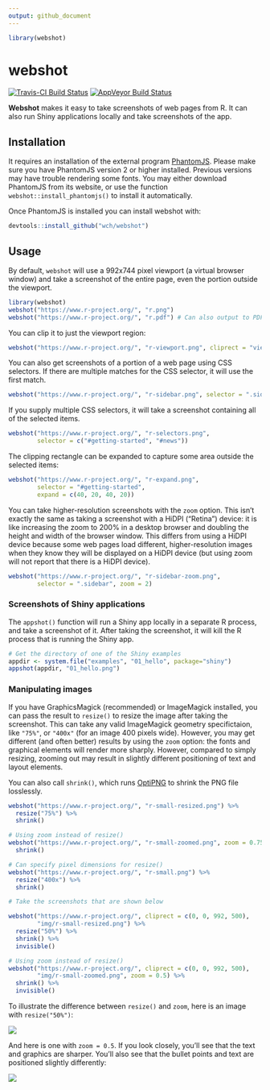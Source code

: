 ```yaml
---
output: github_document
---
```


```r
library(webshot)
```
webshot
=======

[![Travis-CI Build Status](https://travis-ci.org/wch/webshot.svg?branch=master)](https://travis-ci.org/wch/webshot) [![AppVeyor Build Status](https://ci.appveyor.com/api/projects/status/github/wch/webshot?branch=master&svg=true)](https://ci.appveyor.com/project/wch/webshot)

**Webshot** makes it easy to take screenshots of web pages from R. It can also run Shiny applications locally and take screenshots of the app.


## Installation

It requires an installation of the external program [PhantomJS](http://phantomjs.org/). Please make sure you have PhantomJS version 2 or higher installed. Previous versions may have trouble rendering some fonts. You may either download PhantomJS from its website, or use the function `webshot::install_phantomjs()` to install it automatically.

Once PhantomJS is installed you can install webshot with:

```r
devtools::install_github("wch/webshot")
```


## Usage

By default, `webshot` will use a 992x744 pixel viewport (a virtual browser window) and take a screenshot of the entire page, even the portion outside the viewport.

```r
library(webshot)
webshot("https://www.r-project.org/", "r.png")
webshot("https://www.r-project.org/", "r.pdf") # Can also output to PDF
```

You can clip it to just the viewport region:

```r
webshot("https://www.r-project.org/", "r-viewport.png", cliprect = "viewport")
```

You can also get screenshots of a portion of a web page using CSS selectors. If there are multiple matches for the CSS selector, it will use the first match.

```r
webshot("https://www.r-project.org/", "r-sidebar.png", selector = ".sidebar")
```

If you supply multiple CSS selectors, it will take a screenshot containing all of the selected items.

```r
webshot("https://www.r-project.org/", "r-selectors.png",
        selector = c("#getting-started", "#news"))
```

The clipping rectangle can be expanded to capture some area outside the selected items:

```r
webshot("https://www.r-project.org/", "r-expand.png",
        selector = "#getting-started",
        expand = c(40, 20, 40, 20))
```

You can take higher-resolution screenshots with the `zoom` option. This isn't exactly the same as taking a screenshot with a HiDPI ("Retina") device: it is like increasing the zoom to 200% in a desktop browser and doubling the height and width of the browser window. This differs from using a HiDPI device because some web pages load different, higher-resolution images when they know they will be displayed on a HiDPI device (but using zoom will not report that there is a HiDPI device).

```r
webshot("https://www.r-project.org/", "r-sidebar-zoom.png",
        selector = ".sidebar", zoom = 2)
```


### Screenshots of Shiny applications

The `appshot()` function will run a Shiny app locally in a separate R process, and take a screenshot of it. After taking the screenshot, it will kill the R process that is running the Shiny app.

```r
# Get the directory of one of the Shiny examples
appdir <- system.file("examples", "01_hello", package="shiny")
appshot(appdir, "01_hello.png")
```

### Manipulating images

If you have GraphicsMagick (recommended) or ImageMagick installed, you can pass the result to `resize()` to resize the image after taking the screenshot. This can take any valid ImageMagick geometry specifictaion, like `"75%"`, or `"400x"` (for an image 400 pixels wide). However, you may get different (and often better) results by using the `zoom` option: the fonts and graphical elements will render more sharply. However, compared to simply resizing, zooming out may result in slightly different positioning of text and layout elements.

You can also call `shrink()`, which runs [OptiPNG](http://optipng.sourceforge.net/) to shrink the PNG file losslessly.

```r
webshot("https://www.r-project.org/", "r-small-resized.png") %>%
  resize("75%") %>%
  shrink()

# Using zoom instead of resize()
webshot("https://www.r-project.org/", "r-small-zoomed.png", zoom = 0.75) %>%
  shrink()

# Can specify pixel dimensions for resize()
webshot("https://www.r-project.org/", "r-small.png") %>%
  resize("400x") %>%
  shrink()
```


```r
# Take the screenshots that are shown below

webshot("https://www.r-project.org/", cliprect = c(0, 0, 992, 500),
        "img/r-small-resized.png") %>%
  resize("50%") %>%
  shrink() %>%
  invisible()

# Using zoom instead of resize()
webshot("https://www.r-project.org/", cliprect = c(0, 0, 992, 500),
        "img/r-small-zoomed.png", zoom = 0.5) %>%
  shrink() %>%
  invisible()
```

To illustrate the difference between `resize()` and `zoom`, here is an image with `resize("50%")`:

![](img/r-small-resized.png)

And here is one with `zoom = 0.5`. If you look closely, you'll see that the text and graphics are sharper. You'll also see that the bullet points and text are positioned slightly differently:

![](img/r-small-zoomed.png)
